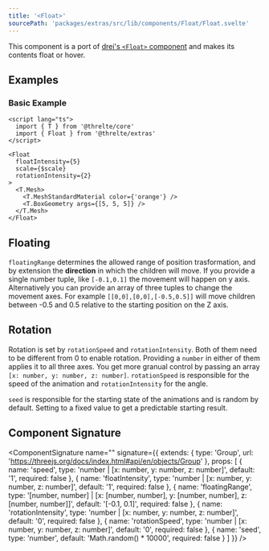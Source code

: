 ```yaml
---
title: '<Float>'
sourcePath: 'packages/extras/src/lib/components/Float/Float.svelte'
---
```


This component is a port of [drei's `<Float>` component](https://github.com/pmndrs/drei#float) and makes its contents float or hover.

<Example path="extras/float" />

## Examples

### Basic Example

```svelte title="FloatingMesh.svelte"
<script lang="ts">
  import { T } from '@threlte/core'
  import { Float } from '@threlte/extras'
</script>

<Float
  floatIntensity={5}
  scale={$scale}
  rotationIntensity={2}
>
  <T.Mesh>
    <T.MeshStandardMaterial color={'orange'} />
    <T.BoxGeometry args={[5, 5, 5]} />
  </T.Mesh>
</Float>
```

## Floating

`floatingRange` determines the allowed range of position trasformation, and by extension the **direction** in which the children will move. If you provide a single number tuple, like `[-0.1,0.1]` the movement will happen on y axis. Alternatively you can provide an array of three tuples to change the movement axes. For example `[[0,0],[0,0],[-0.5,0.5]]` will move children between -0.5 and 0.5 relative to the starting position on the Z axis.

## Rotation

Rotation is set by `rotationSpeed` and `rotationIntensity`. Both of them need to be different from 0 to enable rotation. Providing a `number` in either of them applies it to all three axes. You get more granual control by passing an array `[x: number, y: number, z: number]`. `rotationSpeed` is responsible for the speed of the animation and `rotationIntensity` for the angle.

`seed` is responsible for the starting state of the animations and is random by default. Setting to a fixed value to get a predictable starting result.

## Component Signature

<ComponentSignature
  name="<Float>"
  signature={{
    extends: { type: 'Group', url: 'https://threejs.org/docs/index.html#api/en/objects/Group' },
    props: [
      {
        name: 'speed',
        type: 'number | [x: number, y: number, z: number]',
        default: '1',
        required: false
      },
      {
        name: 'floatIntensity',
        type: 'number | [x: number, y: number, z: number]',
        default: '1',
        required: false
      },
      {
        name: 'floatingRange',
        type: '[number, number] | [x: [number, number], y: [number, number], z: [number, number]]',
        default: '[-0.1, 0.1]',
        required: false
      },
      {
        name: 'rotationIntensity',
        type: 'number | [x: number, y: number, z: number]',
        default: '0',
        required: false
      },
      {
        name: 'rotationSpeed',
        type: 'number | [x: number, y: number, z: number]',
        default: '0',
        required: false
      },
      { name: 'seed', type: 'number', default: 'Math.random() * 10000', required: false }
    ]
  }}
/>
